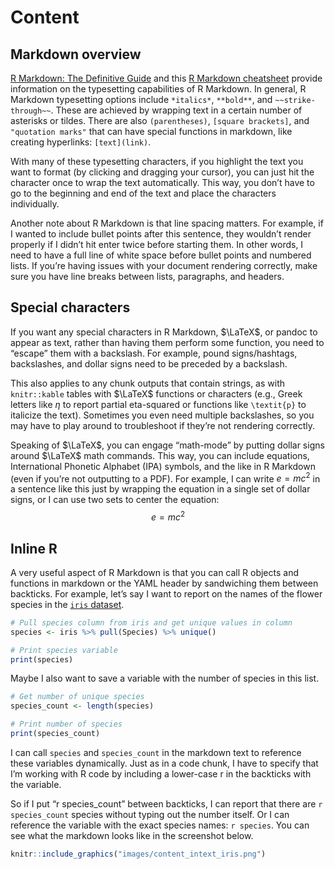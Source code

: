 # Content {#content}

## Markdown overview

[R Markdown: The Definitive Guide](https://bookdown.org/yihui/rmarkdown/markdown-syntax.html) and this [R Markdown cheatsheet](https://rstudio.com/wp-content/uploads/2015/02/rmarkdown-cheatsheet.pdf) provide information on the typesetting capabilities of R Markdown. In general, R Markdown typesetting options include `*italics*`, `**bold**`, and `~~strike-through~~`. These are achieved by wrapping text in a certain number of asterisks or tildes. There are also `(parentheses)`, `[square brackets]`, and `"quotation marks"` that can have special functions in markdown, like creating hyperlinks: `[text](link)`.

With many of these typesetting characters, if you highlight the text you want to format (by clicking and dragging your cursor), you can just hit the character once to wrap the text automatically. This way, you don't have to go to the beginning and end of the text and place the characters individually.

Another note about R Markdown is that line spacing matters. For example, if I wanted to include bullet points after this sentence, they wouldn't render properly if I didn't hit enter twice before starting them. In other words, I need to have a full line of white space before bullet points and numbered lists. If you're having issues with your document rendering correctly, make sure you have line breaks between lists, paragraphs, and headers.

## Special characters

If you want any special characters in R Markdown, $\LaTeX$, or pandoc to appear as text, rather than having them perform some function, you need to "escape" them with a backslash. For example, pound signs/hashtags, backslashes, and dollar signs need to be preceded by a backslash. 

This also applies to any chunk outputs that contain strings, as with `knitr::kable` tables with $\LaTeX$ functions or characters (e.g., Greek letters like $\eta$ to report partial eta-squared or functions like `\textit{p}` to italicize the text). Sometimes you even need multiple backslashes, so you may have to play around to troubleshoot if they're not rendering correctly.

Speaking of $\LaTeX$, you can engage "math-mode" by putting dollar signs around $\LaTeX$ math commands. This way, you can include equations, International Phonetic Alphabet (IPA) symbols, and the like in R Markdown (even if you're not outputting to a PDF). For example, I can write $e = mc^2$ in a sentence like this just by wrapping the equation in a single set of dollar signs, or I can use two sets to center the equation: $$e = mc^2$$

## Inline R {#rintext}

A very useful aspect of R Markdown is that you can call R objects and functions in markdown or the YAML header by sandwiching them between backticks. For example, let's say I want to report on the names of the flower species in the [`iris` dataset](https://archive.ics.uci.edu/ml/datasets/iris).

```r
# Pull species column from iris and get unique values in column
species <- iris %>% pull(Species) %>% unique()

# Print species variable
print(species)
```

Maybe I also want to save a variable with the number of species in this list.

```r
# Get number of unique species
species_count <- length(species)

# Print number of species
print(species_count)
```

I can call `species` and `species_count` in the markdown text to reference these variables dynamically. Just as in a code chunk, I have to specify that I'm working with R code by including a lower-case r in the backticks with the variable. 

So if I put "r species_count" between backticks, I can report that there are `r species_count` species without typing out the number itself. Or I can reference the variable with the exact species names: `r species`. You can see what the markdown looks like in the screenshot below.

```r
knitr::include_graphics("images/content_intext_iris.png")
```